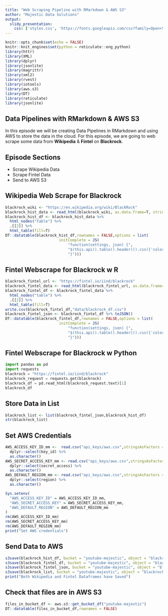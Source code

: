 ---
title: "Web Scraping Pipeline with RMarkdown & AWS S3"
author: "Majestic Data Solutions"
output: 
  slidy_presentation:
    css: ['styles.css', 'https://fonts.googleapis.com/css?family=Open+Sans']
---

```{r setup, include=FALSE}
knitr::opts_chunk$set(echo = FALSE)
knitr::knit_engines$set(python = reticulate::eng_python)
library(httr)
library(XML)
library(dplyr)
library(jsonlite)
library(magrittr)
library(xml2)
library(rvest)
library(iotools)
library(aws.s3)
library(DT)
library(reticulate)
library(jsonlite)
```

## Data Pipelines with RMarkdown & AWS S3

In this episode we will be creating Data Pipelines in RMarkdown and using AWS to store the data in the cloud. For this episode, we are going to web scrape some data from **Wikipedia** & **Fintel** on **Blackrock**.

## Episode Sections

-   Scrape Wikipedia Data
-   Scrape Fintel Data
-   Send to AWS S3

## Wikipedia Web Scrape for Blackrock

```{r wiki, echo = TRUE}
blackrock_wiki <- "https://en.wikipedia.org/wiki/BlackRock"
blackrock_hist_data <- read_html(blackrock_wiki, as.data.frame=T, stringsAsFactors = TRUE)
blackrock_hist_df <- blackrock_hist_data %>%  
  html_nodes("table") %>% 
  .[[2]] %>% 
  html_table(fill=T)
DT::datatable(blackrock_hist_df,rownames = FALSE,options = list(
                        initComplete = JS(
                            "function(settings, json) {",
                            "$(this.api().table().header()).css({'color': '#fff'});",
                            "}")))
```

## Fintel Webscrape for Blackrock w R

```{r fintel,echo = TRUE}
blackrock_fintel_url <- "https://fintel.io/iind/blackrock"
blackrock_fintel_data <- read_html(blackrock_fintel_url, as.data.frame=T, stringsAsFactors = TRUE)
blackrock_fintel_df <- blackrock_fintel_data %>%
  html_nodes("table") %>%
  .[[2]] %>%
  html_table(fill=T)
write.csv(blackrock_fintel_df,"data/blackrock_df.csv")
blackrock_fintel_json <- blackrock_fintel_df %>% toJSON()
DT::datatable(blackrock_fintel_df,rownames = FALSE,options = list(
                        initComplete = JS(
                            "function(settings, json) {",
                            "$(this.api().table().header()).css({'color': '#fff'});",
                            "}")))
```

## Fintel Webscrape for Blackrock w Python

```{python}
import pandas as pd
import requests
blackrock = "https://fintel.io/iind/blackrock"
blackrock_request = requests.get(blackrock)
blackrock_df = pd.read_html(blackrock_request.text)[1]
blackrock_df
```

## Store Data in List

```{r list,echo = TRUE}
blackrock_list <- list(blackrock_fintel_json,blackrock_hist_df)
str(blackrock_list)
```

## Set AWS Credentials

```{r creds,echo=TRUE}
AWS_ACCESS_KEY_ID_mm <-  read.csv("api_keys/aws.csv",stringsAsFactors = FALSE) %>% 
  dplyr::select(key_id) %>%
  as.character()
AWS_SECRET_ACCESS_KEY_mm <- read.csv("api_keys/aws.csv",stringsAsFactors = FALSE) %>% 
  dplyr::select(secret_access) %>%
  as.character()
AWS_DEFAULT_REGION_mm <- read.csv("api_keys/aws.csv",stringsAsFactors = FALSE) %>% 
  dplyr::select(region) %>%
  as.character()

Sys.setenv(
  "AWS_ACCESS_KEY_ID" = AWS_ACCESS_KEY_ID_mm,
  "AWS_SECRET_ACCESS_KEY" = AWS_SECRET_ACCESS_KEY_mm,
  "AWS_DEFAULT_REGION" = AWS_DEFAULT_REGION_mm
)
rm(AWS_ACCESS_KEY_ID_mm)
rm(AWS_SECRET_ACCESS_KEY_mm)
rm(AWS_DEFAULT_REGION_mm)
print("Set AWS credentials")
```

## Send Data to AWS

```{r aws,echo = TRUE}
s3save(blackrock_hist_df, bucket = "youtube-majestic", object = "blackrock_wiki_df.csv")
s3save(blackrock_fintel_df, bucket = "youtube-majestic", object = "blackrock_fintel_df.csv")
s3save(blackrock_fintel_json, bucket = "youtube-majestic", object = "blackrock_fintel_json.json")
s3save(blackrock_list, bucket = "youtube-majestic", object = "blackrock_list.Rdata")
print("Both Wikipedia and Fintel Dataframes have Saved")
```

## Check that files are in AWS S3

```{r check,echo= TRUE}
files_in_bucket_df <- aws.s3::get_bucket_df("youtube-majestic")
DT::datatable(files_in_bucket_df,rownames = FALSE)
```
